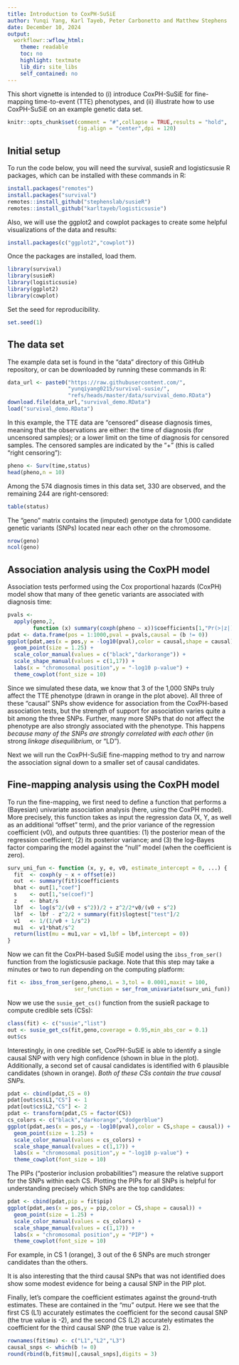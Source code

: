 ```yaml
---
title: Introduction to CoxPH-SuSiE
author: Yunqi Yang, Karl Tayeb, Peter Carbonetto and Matthew Stephens
date: December 10, 2024
output:
  workflowr::wflow_html:
    theme: readable
    toc: no
    highlight: textmate
    lib_dir: site_libs
    self_contained: no
---
```


This short vignette is intended to (i) introduce CoxPH-SuSiE for
fine-mapping time-to-event (TTE) phenotypes, and (ii) illustrate how
to use CoxPH-SuSiE on an example genetic data set.

```r
knitr::opts_chunk$set(comment = "#",collapse = TRUE,results = "hold",
                      fig.align = "center",dpi = 120)
```

## Initial setup

To run the code below, you will need the survival, susieR and
logisticsusie R packages, which can be installed with these commands
in R:

```r
install.packages("remotes")
install.packages("survival")
remotes::install_github("stephenslab/susieR")
remotes::install_github("karltayeb/logisticsusie")
```

Also, we will use the ggplot2 and cowplot packages to create some
helpful visualizations of the data and results:

```r
install.packages(c("ggplot2","cowplot"))
```

Once the packages are installed, load them.

```r
library(survival)
library(susieR)
library(logisticsusie)
library(ggplot2)
library(cowplot)
```

Set the seed for reproducibility.

```r
set.seed(1)
```

## The data set

The example data set is found in the "data" directory of this GitHub
repository, or can be downloaded by running these commands in R:

```r
data_url <- paste0("https://raw.githubusercontent.com/",
                   "yunqiyang0215/survival-susie/",
			       "refs/heads/master/data/survival_demo.RData")
download.file(data_url,"survival_demo.RData")
load("survival_demo.RData")
```

In this example, the TTE data are "censored" disease diagnosis times,
meaning that the observations are either: the time of diagnosis (for
uncensored samples); or a lower limit on the time of diagnosis for
censored samples. The censored samples are indicated by the "+" (this
is called "right censoring"):

```r
pheno <- Surv(time,status)
head(pheno,n = 10)
```

Among the 574 diagnosis times in this data set, 330 are observed, and
the remaining 244 are right-censored:

```r
table(status)
```

The "geno" matrix contains the (imputed) genotype data for 1,000
candidate genetic variants (SNPs) located near each other on the
chromosome.

```r
nrow(geno)
ncol(geno)
```

## Association analysis using the CoxPH model

Association tests performed using the Cox proportional hazards (CoxPH)
model show that many of thee genetic variants are associated with
diagnosis time:

```r
pvals <-
  apply(geno,2,
        function (x) summary(coxph(pheno ~ x))$coefficients[1,"Pr(>|z|)"])
pdat <- data.frame(pos = 1:1000,pval = pvals,causal = (b != 0))
ggplot(pdat,aes(x = pos,y = -log10(pval),color = causal,shape = causal)) +
  geom_point(size = 1.25) +
  scale_color_manual(values = c("black","darkorange")) +
  scale_shape_manual(values = c(1,17)) +
  labs(x = "chromosomal position",y = "-log10 p-value") +
  theme_cowplot(font_size = 10)
```

Since we simulated these data, we know that 3 of the 1,000 SNPs truly
affect the TTE phenotype (drawn in orange in the plot above). All
three of these "causal" SNPs show evidence for association from the
CoxPH-based association tests, but the strength of support for
association varies quite a bit among the three SNPs. Further, many
more SNPs that do not affect the phenotype are also strongly
associated with the phenotype. This happens *because many of the SNPs
are strongly correlated with each other* (in strong *linkage
disequilibrium*, or "LD").

Next we will run the CoxPH-SuSiE fine-mapping method to try and
narrow the association signal down to a smaller set of causal
candidates.

## Fine-mapping analysis using the CoxPH model

To run the fine-mapping, we first need to define a function that
performs a (Bayesian) univariate association analysis (here, using the
CoxPH model). More precisely, this function takes as input the
regression data (X, Y, as well as an additional "offset" term), and
the prior variance of the regression coefficient (v0), and outputs
three quantities: (1) the posterior mean of the regression
coefficient; (2) its posterior variance; and (3) the log-Bayes factor
comparing the model against the "null" model (when the coefficient is
zero).

```r
surv_uni_fun <- function (x, y, e, v0, estimate_intercept = 0, ...) {
  fit  <- coxph(y ~ x + offset(e))
  out  <- summary(fit)$coefficients
  bhat <- out[1,"coef"]
  s    <- out[1,"se(coef)"]
  z    <- bhat/s
  lbf  <- log(s^2/(v0 + s^2))/2 + z^2/2*v0/(v0 + s^2)
  lbf  <- lbf - z^2/2 + summary(fit)$logtest["test"]/2
  v1   <- 1/(1/v0 + 1/s^2)
  mu1  <- v1*bhat/s^2
  return(list(mu = mu1,var = v1,lbf = lbf,intercept = 0))
}
```

Now we can fit the CoxPH-based SuSiE model using the `ibss_from_ser()`
function from the logisticsusie package. Note that this step may
take a minutes or two to run depending on the computing platform:

```r
fit <- ibss_from_ser(geno,pheno,L = 3,tol = 0.0001,maxit = 100,
                     ser_function = ser_from_univariate(surv_uni_fun))
```

Now we use the `susie_get_cs()` function from the susieR package to
compute credible sets (CSs):

```r
class(fit) <- c("susie","list")
out <- susie_get_cs(fit,geno,coverage = 0.95,min_abs_cor = 0.1)
out$cs
```

Interestingly, in one credible set, CoxPH-SuSiE is able to identify a
single causal SNP with very high confidence (shown in blue in the
plot). Additionally, a second set of causal candidates is identified
with 6 plausible candidates (shown in orange). *Both of these CSs
contain the true causal SNPs.*

```r
pdat <- cbind(pdat,CS = 0)
pdat[out$cs$L1,"CS"] <- 1
pdat[out$cs$L2,"CS"] <- 2
pdat <- transform(pdat,CS = factor(CS))
cs_colors <- c("black","darkorange","dodgerblue")
ggplot(pdat,aes(x = pos,y = -log10(pval),color = CS,shape = causal)) +
  geom_point(size = 1.25) +
  scale_color_manual(values = cs_colors) +
  scale_shape_manual(values = c(1,17)) +
  labs(x = "chromosomal position",y = "-log10 p-value") +
  theme_cowplot(font_size = 10)
```

The PIPs ("posterior inclusion probabilities") measure the relative
support for the SNPs within each CS. Plotting the PIPs for all SNPs is
helpful for understanding precisely which SNPs are the top candidates:

```r
pdat <- cbind(pdat,pip = fit$pip)
ggplot(pdat,aes(x = pos,y = pip,color = CS,shape = causal)) +
  geom_point(size = 1.25) +
  scale_color_manual(values = cs_colors) +
  scale_shape_manual(values = c(1,17)) +
  labs(x = "chromosomal position",y = "PIP") +
  theme_cowplot(font_size = 10)
```

For example, in CS 1 (orange), 3 out of the 6 SNPs are much stronger
candidates than the others.

It is also interesting that the third causal SNPs that was not
identified does show some modest evidence for being a causal SNP in
the PIP plot.

Finally, let's compare the coefficient estimates against the
ground-truth estimates. These are contained in the "mu" output. Here
we see that the first CS (L1) accurately estimates the coefficient for
the second causal SNP (the true value is -2), and the second CS (L2)
accurately estimates the coefficient for the third causal SNP (the
true value is 2). 

```r
rownames(fit$mu) <- c("L1","L2","L3")
causal_snps <- which(b != 0)
round(rbind(b,fit$mu)[,causal_snps],digits = 3)
```
